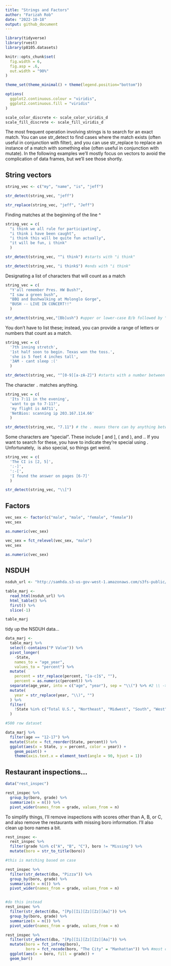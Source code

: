 ```yaml
---
title: "Strings and Factors"
author: "Farizah Rob"
date: "2022-10-18"
output: github_document
---
```


```r
library(tidyverse)
library(rvest)
library(p8105.datasets)

knitr::opts_chunk$set(
  fig.width = 6, 
  fig.asp = .6, 
  out.width = "90%"
)

theme_set(theme_minimal() + theme(legend.position="bottom"))

options(
  ggplot2.continuous.colour = "viridis", 
  ggplot2.continuous.fill = "viridis"
)

scale_color_discrete <- scale_color_viridis_d
scale_fill_discrete <- scale_fill_viridis_d
```

The most frequent operation involving strings is to search for an exact match. You can use str_detect to find cases where the match exists (often useful in conjunction with filter), and you can use str_replace to replace an instance of a match with something else (often useful in conjunction with mutate). In the following examples we’ll mostly focus on vectors to avoid the complication of data frames, but we’ll see those shortly.

## String vectors

```r
string_vec <- c("my", "name", "is", "jeff")

str_detect(string_vec, "jeff")

str_replace(string_vec, "jeff", "Jeff")
```

Finding matches at the beginning of the line ^

```r
string_vec = c(
  "i think we all rule for participating",
  "i think i have been caught",
  "i think this will be quite fun actually",
  "it will be fun, i think"
  )

str_detect(string_vec, "^i think") #starts with "i think"

str_detect(string_vec, "i think$") #ends with "i think"
```

Designating a list of characters that will count as a match

```r
string_vec = c(
  "Y'all remember Pres. HW Bush?",
  "I saw a green bush",
  "BBQ and Bushwalking at Molonglo Gorge",
  "BUSH -- LIVE IN CONCERT!!"
  )

str_detect(string_vec,"[Bb]ush") #upper or lower-case B/b followed by "ush"
```

You don’t have to list these; instead, you can provide a range of letters or numbers that count as a match.

```r
string_vec = c(
  '7th inning stretch',
  '1st half soon to begin. Texas won the toss.',
  'she is 5 feet 4 inches tall',
  '3AM - cant sleep :('
  )

str_detect(string_vec, "^[0-9][a-zA-Z]") #starts with a number between 0-9, followed by any letter
```

The character `.` matches anything.

```r
string_vec = c(
  'Its 7:11 in the evening',
  'want to go to 7-11?',
  'my flight is AA711',
  'NetBios: scanning ip 203.167.114.66'
  )

str_detect(string_vec, "7.11") # the . means there can by anything between (cannot be nothing tho)
```

Some characters are “special”. These include [ and ], ( and ), and .. If you want to search for these, you have to indicate they’re special using \. Unfortunately, \ is also special, so things get weird.

```r
string_vec = c(
  'The CI is [2, 5]',
  ':-]',
  ':-[',
  'I found the answer on pages [6-7]'
  )

str_detect(string_vec, "\\[")
```

## Factors

```r
vec_sex <- factor(c("male", "male", "female", "female"))
vec_sex
```


```r
as.numeric(vec_sex)
```

```r
vec_sex = fct_relevel(vec_sex, "male")
vec_sex

as.numeric(vec_sex)
```

## NSDUH 

```r
nsduh_url <- "http://samhda.s3-us-gov-west-1.amazonaws.com/s3fs-public/field-uploads/2k15StateFiles/NSDUHsaeShortTermCHG2015.htm"

table_marj <- 
  read_html(nsduh_url) %>% 
  html_table() %>% 
  first() %>%
  slice(-1)

table_marj
```

tidy up the NSDUH data...

```r
data_marj <-
  table_marj %>%
  select(-contains("P Value")) %>%
  pivot_longer(
    -State,
    names_to = "age_year", 
    values_to = "percent") %>%
  mutate(
    percent = str_replace(percent, "[a-c]$", ""),
    percent = as.numeric(percent)) %>% 
  separate(age_year, into = c("age", "year"), sep = "\\(") %>% #2 \\ -> separate AT that character
  mutate(
    year = str_replace(year, "\\)", "")
  ) %>% 
  filter(
    !State %in% c("Total U.S.", "Northeast", "Midwest", "South", "West", "District of Columbia")
  )

#500 row dataset
```


```r
data_marj %>%
  filter(age == "12-17") %>% 
  mutate(State = fct_reorder(State, percent)) %>% 
  ggplot(aes(x = State, y = percent, color = year)) + 
    geom_point() + 
    theme(axis.text.x = element_text(angle = 90, hjust = 1))
```

## Restaurant inspections...

```r
data("rest_inspec")

rest_inspec %>% 
  group_by(boro, grade) %>% 
  summarize(n = n()) %>% 
  pivot_wider(names_from = grade, values_from = n) 
```

To simplify things, I’ll remove inspections with scores other than A, B, or C, and also remove the restaurants with missing boro information. I’ll also clean up boro names a bit.

```r
rest_inspec <-
  rest_inspec %>%
  filter(grade %in% c("A", "B", "C"), boro != "Missing") %>% 
  mutate(boro = str_to_title(boro))
```

```r

#this is matching based on case 

rest_inspec %>% 
  filter(str_detect(dba, "Pizza")) %>% 
  group_by(boro, grade) %>% 
  summarize(n = n()) %>% 
  pivot_wider(names_from = grade, values_from = n)


#do this instead
rest_inspec %>% 
  filter(str_detect(dba, "[Pp][Ii][Zz][Zz][Aa]")) %>% 
  group_by(boro, grade) %>% 
  summarize(n = n()) %>% 
  pivot_wider(names_from = grade, values_from = n)
```

```r
rest_inspec %>% 
  filter(str_detect(dba, "[Pp][Ii][Zz][Zz][Aa]")) %>%
  mutate(boro = fct_infreq(boro),
         boro = fct_recode(boro, "The City" = "Manhattan")) %>% #most commonly observed boro  first
  ggplot(aes(x = boro, fill = grade)) + 
  geom_bar() 
```

